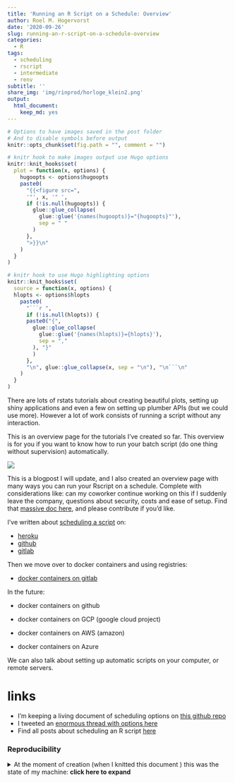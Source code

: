 ```yaml
---
title: 'Running an R Script on a Schedule: Overview'
author: Roel M. Hogervorst
date: '2020-09-26'
slug: running-an-r-script-on-a-schedule-overview
categories:
  - R
tags:
  - scheduling
  - rscript
  - intermediate
  - renv
subtitle: ''
share_img: 'img/rinprod/horloge_klein2.png'
output:
  html_document:
    keep_md: yes
---
```



<!-- useful settings for rmarkdown-->

```r
# Options to have images saved in the post folder
# And to disable symbols before output
knitr::opts_chunk$set(fig.path = "", comment = "")

# knitr hook to make images output use Hugo options
knitr::knit_hooks$set(
  plot = function(x, options) {
    hugoopts <- options$hugoopts
    paste0(
      "{{<figure src=",
      '"', x, '" ',
      if (!is.null(hugoopts)) {
        glue::glue_collapse(
          glue::glue('{names(hugoopts)}="{hugoopts}"'),
          sep = " "
        )
      },
      ">}}\n"
    )
  }
)

# knitr hook to use Hugo highlighting options
knitr::knit_hooks$set(
  source = function(x, options) {
  hlopts <- options$hlopts
    paste0(
      "```r ",
      if (!is.null(hlopts)) {
      paste0("{",
        glue::glue_collapse(
          glue::glue('{names(hlopts)}={hlopts}'),
          sep = ","
        ), "}"
        )
      },
      "\n", glue::glue_collapse(x, sep = "\n"), "\n```\n"
    )
  }
)
```

<!-- content  -->
There are lots of rstats tutorials about creating beautiful plots, setting up shiny applications and even a few on setting up plumber APIs (but we could use more). However a lot of work consists of running a script without any interaction. 

This is an overview page for the tutorials I've created so far. This overview is for you if you want to know how to run your batch script (do one thing without supervision) automatically.

![](server.jpg)


This is a blogpost I will update, and I also created an overview page with many ways you can run your Rscript on a schedule. Complete with considerations like: can my coworker continue working on this if I suddenly leave the company, questions about security, costs and ease of setup. 
Find that [massive doc here](https://github.com/RMHogervorst/scheduling_r_scripts), and please contribute if you'd like.

I've written about [scheduling a script](https://blog.rmhogervorst.nl/tags/scheduling/) on:

- [heroku](https://blog.rmhogervorst.nl/blog/2020/09/21/running-an-r-script-on-a-schedule-heroku/)
- [github](https://blog.rmhogervorst.nl/blog/2020/09/24/running-an-r-script-on-a-schedule-gh-actions/)
- [gitlab](https://blog.rmhogervorst.nl/blog/2020/09/24/running-an-r-script-on-a-schedule-gitlab/)

Then we move over to docker containers and using registries:

-  [docker containers on gitlab](https://blog.rmhogervorst.nl/blog/2020/09/25/running-an-r-script-on-a-schedule-docker-containers)


In the future:

- docker containers on github

- docker containers on GCP (google cloud project)

- docker containers on AWS (amazon)

- docker containers on Azure

We can also talk about setting up automatic scripts on your 
computer, or remote servers.



# links

- I'm keeping a living document of scheduling options on [this github repo](https://github.com/RMHogervorst/scheduling_r_scripts)
- I tweeted an [enormous thread with options here](https://mobile.twitter.com/RoelMHogervorst/status/1308787069678952448)
- Find all posts about scheduling an R script [here](https://blog.rmhogervorst.nl/tags/scheduling/)


### Reproducibility
<details>
<summary> At the moment of creation (when I knitted this document ) this was the state of my machine: **click here to expand** </summary>

```r
sessioninfo::session_info()
```

</details>


